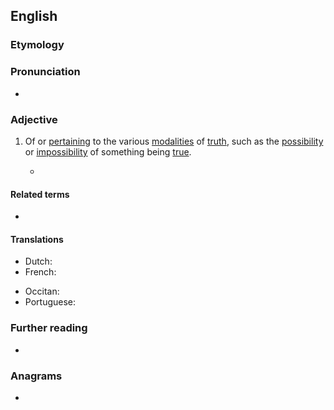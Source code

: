 ==English==
{{wikipedia|alethic modality}}

===Etymology===
{{der|en|grc|ἀλήθεια||truth}} {{suffix|en||ic}}

===Pronunciation===
* {{IPA|/əˈliːθɪk/|/əˈlɛθɪk/|lang=en}}

===Adjective===
{{en-adj}}

# {{lb|en|logic}} Of or [[pertain]]ing to the various [[modality|modalities]] of [[truth]], such as the [[possibility]] or [[impossibility]] of something being [[true]].
#* {{quote-text|lang=en|year=2003|author=Nicholas Asher and Alex Lascarides|title=Logics of Conversation|page=46|passage=The modal operators □ and ◊ stand for '''alethic''' necessity and possibility.}}

====Related terms====
* {{l|en|alethiology}}

====Translations====
{{trans-top|logic: pertaining to the modalities of truth}}
* Dutch: {{t|nl|alethisch}}
* French: {{t+|fr|aléthique|m|f}}
{{trans-mid}}
* Occitan: {{t+|oc|aletic|m}}
* Portuguese: {{t|pt|alético}}
{{trans-bottom}}

===Further reading===
<!-- Webster 1913 and Century 1911 do not have "alethic"; Century 1911 has "alethiology" -->
* {{R:OneLook}}

===Anagrams===
* {{anagrams|en|a=acehilt|ethical}}